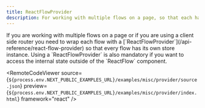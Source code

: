 ```yaml
---
title: ReactFlowProvider
description: For working with multiple flows on a page, so that each has a separate store instance
---
```



<ExampleLayout>
If you are working with multiple flows on a page or if you are using a client side router you need to wrap each flow with a [`ReactFlowProvider`](/api-reference/react-flow-provider) so that every flow has its own store instance.
Using a `ReactFlowProvider` is also mandatory if you want to access the internal state outside of the `ReactFlow` component.

<RemoteCodeViewer
  source={`${process.env.NEXT_PUBLIC_EXAMPLES_URL}/examples/misc/provider/source.json`}
  preview={`${process.env.NEXT_PUBLIC_EXAMPLES_URL}/examples/misc/provider/index.html`}
  framework="react"
/>

</ExampleLayout>
